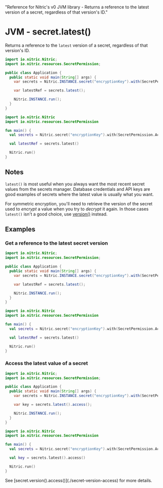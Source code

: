   "Reference for Nitric's v0 JVM library - Returns a reference to the latest version of a secret, regardless of that version's ID."

# JVM - secret.latest()

Returns a reference to the `latest` version of a secret, regardless of that version's ID.

<Tabs syncKey="jvm-lang">

<TabItem label="Java">

```java
import io.nitric.Nitric;
import io.nitric.resources.SecretPermission;

public class Application {
  public static void main(String[] args) {
    var secrets = Nitric.INSTANCE.secret("encryptionKey").with(SecretPermission.Access);

    var latestRef = secrets.latest();

    Nitric.INSTANCE.run();
  }
}
```

</TabItem>

<TabItem label="Kotlin">

```kotlin
import io.nitric.Nitric
import io.nitric.resources.SecretPermission

fun main() {
  val secrets = Nitric.secret("encryptionKey").with(SecretPermission.Access)

  val latestRef = secrets.latest()

  Nitric.run()
}
```

</TabItem>

</Tabs>

## Notes

`latest()` is most useful when you always want the most recent secret values from the secrets manager. Database credentials and API keys are good examples of secrets where the latest value is usually what you want.

For symmetric encryption, you'll need to retrieve the version of the secret used to _encrypt_ a value when you try to _decrypt_ it again. In those cases `latest()` isn't a good choice, use [version()](./secret-version) instead.

## Examples

### Get a reference to the latest secret version

<Tabs syncKey="jvm-lang">

<TabItem label="Java">

```java
import io.nitric.Nitric;
import io.nitric.resources.SecretPermission;

public class Application {
  public static void main(String[] args) {
    var secrets = Nitric.INSTANCE.secret("encryptionKey").with(SecretPermission.Access);

    var latestRef = secrets.latest();

    Nitric.INSTANCE.run();
  }
}
```

</TabItem>

<TabItem label="Kotlin">

```kotlin
import io.nitric.Nitric
import io.nitric.resources.SecretPermission

fun main() {
  val secrets = Nitric.secret("encryptionKey").with(SecretPermission.Access)

  val latestRef = secrets.latest()

  Nitric.run()
}
```

</TabItem>

</Tabs>

### Access the latest value of a secret

<Tabs syncKey="jvm-lang">

<TabItem label="Java">

```java
import io.nitric.Nitric;
import io.nitric.resources.SecretPermission;

public class Application {
  public static void main(String[] args) {
    var secrets = Nitric.INSTANCE.secret("encryptionKey").with(SecretPermission.Access);

    var key = secrets.latest().access();

    Nitric.INSTANCE.run();
  }
}
```

</TabItem>

<TabItem label="Kotlin">

```kotlin
import io.nitric.Nitric
import io.nitric.resources.SecretPermission

fun main() {
  val secrets = Nitric.secret("encryptionKey").with(SecretPermission.Access)

  val key = secrets.latest().access()

  Nitric.run()
}
```

</TabItem>

</Tabs>

<Note>
  See [secret.version().access()](./secret-version-access) for more details.
</Note>
